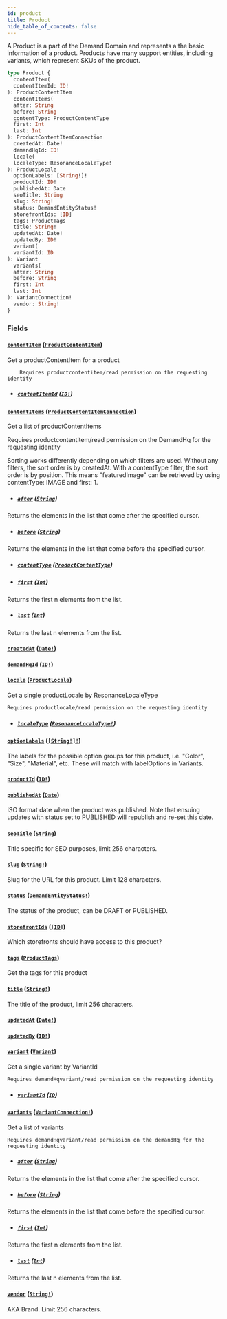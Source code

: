 ```yaml
---
id: product
title: Product
hide_table_of_contents: false
---
```



A Product is a part of the Demand Domain and represents a the basic information of a product.
Products have many support entities, including variants, which represent SKUs of the product.

```graphql
type Product {
  contentItem(
  contentItemId: ID!
): ProductContentItem
  contentItems(
  after: String
  before: String
  contentType: ProductContentType
  first: Int
  last: Int
): ProductContentItemConnection
  createdAt: Date!
  demandHqId: ID!
  locale(
  localeType: ResonanceLocaleType!
): ProductLocale
  optionLabels: [String!]!
  productId: ID!
  publishedAt: Date
  seoTitle: String
  slug: String!
  status: DemandEntityStatus!
  storefrontIds: [ID]
  tags: ProductTags
  title: String!
  updatedAt: Date!
  updatedBy: ID!
  variant(
  variantId: ID
): Variant
  variants(
  after: String
  before: String
  first: Int
  last: Int
): VariantConnection!
  vendor: String!
}
```


### Fields

#### [`contentItem`](#) ([`ProductContentItem`](/demand/api/graphql-admin/reference/objects/product-content-item))

Get a productContentItem for a product

        Requires productcontentitem/read permission on the requesting identity
- ##### [`contentItemId`](#) ([`ID!`](/demand/api/graphql-admin/reference/scalars/id))




#### [`contentItems`](#) ([`ProductContentItemConnection`](/demand/api/graphql-admin/reference/objects/product-content-item-connection))

Get a list of productContentItems

Requires productcontentitem/read permission on the DemandHq for the requesting identity

Sorting works differently depending on which filters are used.
Without any filters, the sort order is by createdAt.
With a contentType filter, the sort order is by position.
This means "featuredImage" can be retrieved by using contentType: IMAGE and first: 1.
- ##### [`after`](#) ([`String`](/demand/api/graphql-admin/reference/scalars/string))

Returns the elements in the list that come after the specified cursor.


- ##### [`before`](#) ([`String`](/demand/api/graphql-admin/reference/scalars/string))

Returns the elements in the list that come before the specified cursor.


- ##### [`contentType`](#) ([`ProductContentType`](/demand/api/graphql-admin/reference/enums/product-content-type))




- ##### [`first`](#) ([`Int`](/demand/api/graphql-admin/reference/scalars/int))

Returns the first n elements from the list.


- ##### [`last`](#) ([`Int`](/demand/api/graphql-admin/reference/scalars/int))

Returns the last n elements from the list.


#### [`createdAt`](#) ([`Date!`](/demand/api/graphql-admin/reference/scalars/date))




#### [`demandHqId`](#) ([`ID!`](/demand/api/graphql-admin/reference/scalars/id))




#### [`locale`](#) ([`ProductLocale`](/demand/api/graphql-admin/reference/objects/product-locale))

Get a single productLocale by ResonanceLocaleType

    Requires productlocale/read permission on the requesting identity
- ##### [`localeType`](#) ([`ResonanceLocaleType!`](/demand/api/graphql-admin/reference/enums/resonance-locale-type))




#### [`optionLabels`](#) ([`[String!]!`](/demand/api/graphql-admin/reference/scalars/string))

The labels for the possible option groups for this product, i.e. "Color", "Size", "Material", etc.
These will match with labelOptions in Variants.


#### [`productId`](#) ([`ID!`](/demand/api/graphql-admin/reference/scalars/id))




#### [`publishedAt`](#) ([`Date`](/demand/api/graphql-admin/reference/scalars/date))

ISO format date when the product was published. Note that ensuing updates with
status set to PUBLISHED will republish and re-set this date.


#### [`seoTitle`](#) ([`String`](/demand/api/graphql-admin/reference/scalars/string))

Title specific for SEO purposes, limit 256 characters.


#### [`slug`](#) ([`String!`](/demand/api/graphql-admin/reference/scalars/string))

Slug for the URL for this product. Limit 128 characters.


#### [`status`](#) ([`DemandEntityStatus!`](/demand/api/graphql-admin/reference/enums/demand-entity-status))

The status of the product, can be DRAFT or PUBLISHED.


#### [`storefrontIds`](#) ([`[ID]`](/demand/api/graphql-admin/reference/scalars/id))

Which storefronts should have access to this product?


#### [`tags`](#) ([`ProductTags`](/demand/api/graphql-admin/reference/objects/product-tags))

Get the tags for this product


#### [`title`](#) ([`String!`](/demand/api/graphql-admin/reference/scalars/string))

The title of the product, limit 256 characters.


#### [`updatedAt`](#) ([`Date!`](/demand/api/graphql-admin/reference/scalars/date))




#### [`updatedBy`](#) ([`ID!`](/demand/api/graphql-admin/reference/scalars/id))




#### [`variant`](#) ([`Variant`](/demand/api/graphql-admin/reference/objects/variant))

Get a single variant by VariantId

    Requires demandHqvariant/read permission on the requesting identity
- ##### [`variantId`](#) ([`ID`](/demand/api/graphql-admin/reference/scalars/id))




#### [`variants`](#) ([`VariantConnection!`](/demand/api/graphql-admin/reference/objects/variant-connection))

Get a list of variants

    Requires demandHqvariant/read permission on the demandHq for the requesting identity
- ##### [`after`](#) ([`String`](/demand/api/graphql-admin/reference/scalars/string))

Returns the elements in the list that come after the specified cursor.


- ##### [`before`](#) ([`String`](/demand/api/graphql-admin/reference/scalars/string))

Returns the elements in the list that come before the specified cursor.


- ##### [`first`](#) ([`Int`](/demand/api/graphql-admin/reference/scalars/int))

Returns the first n elements from the list.


- ##### [`last`](#) ([`Int`](/demand/api/graphql-admin/reference/scalars/int))

Returns the last n elements from the list.


#### [`vendor`](#) ([`String!`](/demand/api/graphql-admin/reference/scalars/string))

AKA Brand. Limit 256 characters.




